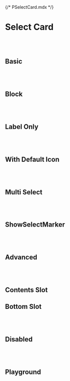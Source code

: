 {/* PSelectCard.mdx */}



<Meta of={PSelectCardStories} />


# Select Card
<br/>
<br/>

## Basic
<Canvas of={PSelectCardStories.Basic} />

<br/>
<br/>

## Block
<Canvas of={PSelectCardStories.Block} />

<br/>
<br/>

## Label Only
<Canvas of={PSelectCardStories.LabelOnly} />

<br/>
<br/>


## With Default Icon
<Canvas of={PSelectCardStories.WithDefaultIcon} />

<br/>
<br/>


## Multi Select
<Canvas of={PSelectCardStories.MultiSelect} />

<br/>
<br/>

## ShowSelectMarker
<Canvas of={PSelectCardStories.ShowSelectMarker} />

<br/>
<br/>


## Advanced
<Canvas of={PSelectCardStories.Advanced} />

<br/>
<br/>

## Contents Slot
<Canvas of={PSelectCardStories.ContentsSlot} />

## Bottom Slot
<Canvas of={PSelectCardStories.BottomSlot} />

<br/>
<br/>

## Disabled
<Canvas of={PSelectCardStories.Disabled} />

<br/>
<br/>

## Playground
<Canvas of={PSelectCardStories.Playground} />
<Controls of={PSelectCardStories.Playground} />

<br/>
<br/>
